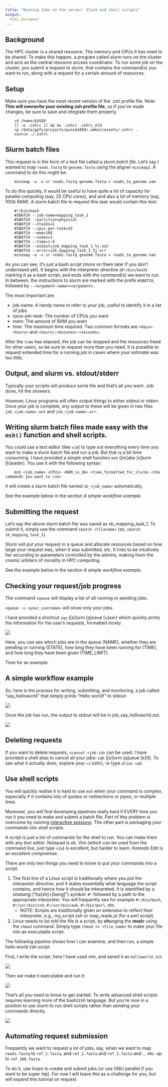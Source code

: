 ---
title: "Running Jobs on the server: Slurm and shell scripts"
output:
  html_document
---

## Background

The HPC cluster is a shared resource. The memory and CPUs it has need to be shared. To make this happen, a program called *slurm* runs on the cluster and acts as the central resource access coordinator. To run some job on the cluster, you submit a request to slurm, that contains the command(s) you want to run, along with a request for a certain amount of resources.

## Setup

Make sure you have the most recent version of the .zsh profile file. Note: **This will overwrite your existing zsh profile file**, so if you've made changes, be sure to save and integrate them properly.

        cd /home/$USER
        [[ -e .zshrc ]] && mv .zshrc .zshrc_old
        cp /data/gpfs/projects/punim1869/.admin/assets/.zshrc .
        source ./.zshrc

## Slurm batch files

This request is in the form of a text file called a *slurm batch file*. Let's say I wanted to map `reads.fastq` to `genome.fasta` using the aligner `minimap2`. A command to do this might be:

        minimap -a -x sr reads.fastq genome.fasta > reads_to_genome.sam

To do this quickly, it would be useful to have quite a lot of capacity for parallel computing (say, 25 CPU cores), and and also a lot of memory (say, 10Gb RAM). A slurm batch file to request this task would contain this text:

        #!/bin/bash
        #SBATCH --job-name=mapping_task_1
        #SBATCH --partition=physical
        #SBATCH --ntasks=1
        #SBATCH --cpus-per-task=25
        #SBATCH --mem=10G
        #SBATCH --nodes=1
        #SBATCH --time=1-0
        #SBATCH --output=job_mapping_task_1_%j.out
        #SBATCH --error=job_mapping_task_1_%j.err
        minimap -a -x sr reads.fastq genome.fasta > reads_to_genome.sam

As you can see, it's just a bash script (more on them later if you don't understand yet). It begins with the interpreter directive (`#!/bin/bash`) marking it as a bash script, and ends with the command(s) we want to run. In between, the instructions to slurm are marked with the prefix `#SBATCH`, followed by `--<argument-name>=<argument>`.

The most important are:

  +   job-name: A handy name to refer to your job, useful to identify it in a list of jobs
  +   cpus-per-task: The number of CPUs you want
  +   mem: The amount of RAM you want
  +   time: The maximum time required. Two common formats are `<days>-<hours>` and `<hours>:<minutes>:<seconds>`.

After the `time` has elapsed, the job can be stopped and the resources freed for other users, so be sure to request more than you need. It is possible to request extended time for a running job in cases where your estimate was too little.

## Output, and slurm vs. stdout/stderr

Typically your scripts will produce some file and that's all you want. Job done, hit the showers.

However, Linux programs will often output things to either *stdout* or *stderr*. Once your job is complete, any output to these will be given in two files `job_<job-name>.out` and `job_<job-name>.err`.

## Writing slurm batch files made easy with the `msh()` function and shell scripts.

You could use a text editor (like `vim`) to type out everything every time you want to make a slurm batch file and run a job. But that is a bit time consuming. I have provided a simple shell function `msh` ([m]ake [s]lurm [h]eader). You use it with the following syntax:

        msh <job_name> <CPUs> <RAM_in_Gb> <time_formatted_for_slurm> <the commands you want to run>

It will create a slurm batch file named `sb_<job_name>` automatically.

See the example below in the section *A simple workflow example*.

## Submitting the request

Let's say the above slurm batch file was saved as sb_mapping_task_1. To submit it, simply use the command `sbatch <filename>` (so, `sbatch sb_mapping_task_1`).

Slurm will put your request in a queue and allocate resources based on how large your request was, when it was submitted, etc. It tries to be intuitively fair according to parameters controlled by the admins, making them the cosmic arbiters of morality in HPC computing.

See the example below in the section *A simple workflow example*.

## Checking your request/job progress

The command `squeue` will display a list of all running or pending jobs.

`squeue -u <your_username>` will show only your jobs.

I have provided a shortcut `squ` ([s]lurm [q]ueue [u]ser) which quickly prints the information for the user's requests, formatted nicely:

![](images/squ.png)

Here, you can see which jobs are in the queue (NAME), whether they are pending or running (STATE), how long they have been running for (TIME), and how long they have been given (TIME_LIMIT).

Time for an example.

## A simple workflow example

So, here is the process for writing, submitting, and monitoring, a job called "say_helloworld" that simply prints "Hello world!" to stdout:

![](images/slurmdemo_mshmakerun.png)

Once the job has run, the output to stdout will be in job_say_helloworld.out.

![](images/slurmdemo_seeoutput.png)

## Deleting requests

If you want to delete requests, `scancel <job-id>` can be used. I have provided a shell alias to cancel all your jobs: `sqk` ([s]lurm [q]ueue [k]ill). To see what it actually does, explore your ~/.zshrc, or type `alias sqk`.

## Use shell scripts

You will quickly realise it is hard to use `msh` when your command is complex, especially if it contains lots of quotes or redirections or pipes, or multiple lines.

Moreover, you will find developing pipelines really hard if EVERY time you run it you need to make and submit a batch file. Part of this problem is overcome by running [interactive sessions](./tutorial_slurm_interactive.html). The other part is packaging your commands into shell scripts.

A script is just a list of commands for the shell to run. You can make them with any text editor. Notepad is ok. Vim (which can be used from the command line, just type `vim`) is excellent, but harder to learn. Komodo Edit is an excellent compromise.

There are only two things you need to know to put your commands into a script.

1.    The first line of a Linux script is traditionally where you put the *interpreter directive*, and it states essentially what language the script contains, and hence how it should be interpreted. It is identified by a *shebang* ("ha[sh]+[bang]") symbol: `#!` followed by a path to the appropriate interpreter. You will frequently see for example `#!/bin/bash`, `#!/usr/bin/zsh`, `#!/usr/bin/awk`, `#!/bin/perl`, etc.
        +   NOTE: Scripts are traditionally given an extension to reflect their interpreter, e.g., my_script.zsh or map_reads.pl (for a perl script).
2.    Linux needs to be told the file is a script, by **ch**anging the **mod**e using the `chmod` command. Simply type `chmod +x <file_name>` to make your file into an executable script.

The following pipeline shows how I can examine, and then run, a simple hello world zsh script.

First, I write the script, here I have used vim, and saved it as `helloworld.zsh`

![](images/slurmdemo_zshprogwrite.png)

Then we make it executable and run it:

![](images/slurmdemo_execzsh.png)

That's all you need to know to get started. To write advanced shell scripts requires learning more of the bash/zsh language. But you're now in a position to use slurm to run shell scripts rather than sending your commands directly.

![](images/slurmdemo_mshscript.png)

## Automating request submission

Frequently we want to request a lot of jobs, say, when we want to map `reads.fastq` to `ref_1.fasta`, and `ref_2.fasta` and `ref_3.fasta` and ... etc. up to `ref_100.fasta`.

To do it, use loops to create and submit jobs (or use GNU parallel if you want to be super hip). For now I will leave this as a challenge for you, but will expand this tutorial on request.